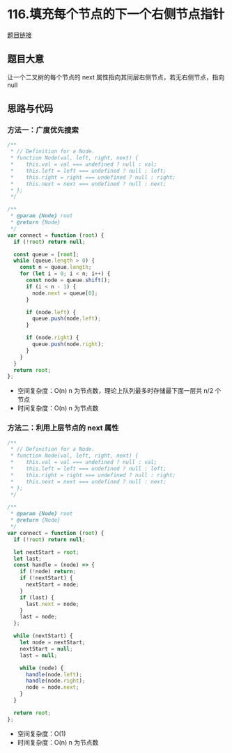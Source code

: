 # 116.填充每个节点的下一个右侧节点指针

[题目链接](https://leetcode.cn/problems/populating-next-right-pointers-in-each-node-ii/description/)

## 题目大意

让一个二叉树的每个节点的 next 属性指向其同层右侧节点，若无右侧节点，指向 null

## 思路与代码

### 方法一：广度优先搜索

```js
/**
 * // Definition for a Node.
 * function Node(val, left, right, next) {
 *    this.val = val === undefined ? null : val;
 *    this.left = left === undefined ? null : left;
 *    this.right = right === undefined ? null : right;
 *    this.next = next === undefined ? null : next;
 * };
 */

/**
 * @param {Node} root
 * @return {Node}
 */
var connect = function (root) {
  if (!root) return null;

  const queue = [root];
  while (queue.length > 0) {
    const n = queue.length;
    for (let i = 0; i < n; i++) {
      const node = queue.shift();
      if (i < n - 1) {
        node.next = queue[0];
      }

      if (node.left) {
        queue.push(node.left);
      }

      if (node.right) {
        queue.push(node.right);
      }
    }
  }
  return root;
};
```

- 空间复杂度：O(n) n 为节点数，理论上队列最多时存储最下面一层共 n/2 个节点
- 时间复杂度：O(n) n 为节点数

### 方法二：利用上层节点的 next 属性

```js
/**
 * // Definition for a Node.
 * function Node(val, left, right, next) {
 *    this.val = val === undefined ? null : val;
 *    this.left = left === undefined ? null : left;
 *    this.right = right === undefined ? null : right;
 *    this.next = next === undefined ? null : next;
 * };
 */

/**
 * @param {Node} root
 * @return {Node}
 */
var connect = function (root) {
  if (!root) return null;

  let nextStart = root;
  let last;
  const handle = (node) => {
    if (!node) return;
    if (!nextStart) {
      nextStart = node;
    }
    if (last) {
      last.next = node;
    }
    last = node;
  };

  while (nextStart) {
    let node = nextStart;
    nextStart = null;
    last = null;

    while (node) {
      handle(node.left);
      handle(node.right);
      node = node.next;
    }
  }

  return root;
};
```

- 空间复杂度：O(1)
- 时间复杂度：O(n) n 为节点数
